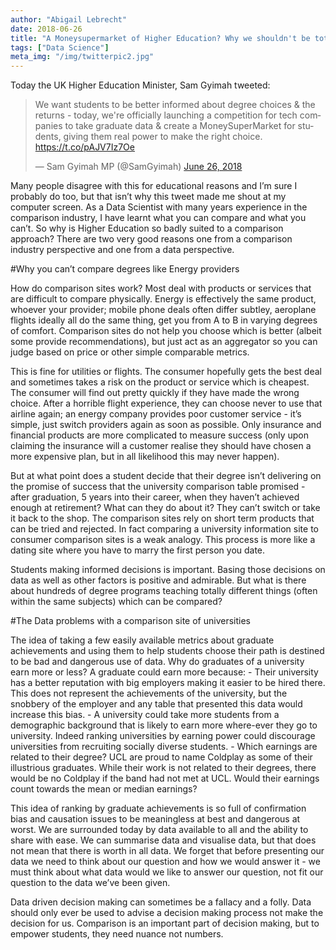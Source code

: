 ```yaml
---
author: "Abigail Lebrecht"
date: 2018-06-26
title: "A Moneysupermarket of Higher Education? Why we shouldn't be totally Data-Driven"
tags: ["Data Science"]
meta_img: "/img/twitterpic2.jpg"
---
```

Today the UK Higher Education Minister, Sam Gyimah tweeted:

<blockquote class="twitter-tweet" data-lang="en"><p lang="en" dir="ltr">We want students to be better informed about degree choices &amp; the returns - today, we&#39;re officially launching a competition for tech companies to take graduate data &amp; create a MoneySuperMarket for students, giving them real power to make the right choice. <a href="https://t.co/pAJV7Iz7Oe">https://t.co/pAJV7Iz7Oe</a></p>&mdash; Sam Gyimah MP (@SamGyimah) <a href="https://twitter.com/SamGyimah/status/1011530092965715968?ref_src=twsrc%5Etfw">June 26, 2018</a></blockquote>
<script async src="https://platform.twitter.com/widgets.js" charset="utf-8"></script>

Many people disagree with this for educational reasons and I'm sure I probably do too, but that isn't why this tweet made me shout at my computer screen. As a Data Scientist with many years experience in the comparison industry, I have learnt what you can compare and what you can't. So why is Higher Education so badly suited to a comparison approach? There are two very good reasons one from a comparison industry perspective and one from a data perspective.

#Why you can't compare degrees like Energy providers

How do comparison sites work? Most deal with products or services that are difficult to compare physically. Energy is effectively the same product, whoever your provider; mobile phone deals often differ subtley, aeroplane flights ideally all do the same thing, get you from A to B in varying degrees of comfort. Comparison sites do not help you choose which is better (albeit some provide recommendations), but just act as an aggregator so you can judge based on price or other simple comparable metrics.

This is fine for utilities or flights. The consumer hopefully gets the best deal and sometimes takes a risk on the product or service which is cheapest. The consumer will find out pretty quickly if they have made the wrong choice. After a horrible flight experience, they can choose never to use that airline again; an energy company provides poor customer service - it's simple, just switch providers again as soon as possible. Only insurance and financial products are more complicated to measure success (only upon claiming the insurance will a customer realise they should have chosen a more expensive plan, but in all likelihood this may never happen).

But at what point does a student decide that their degree isn't delivering on the promise of success that the university comparison table promised - after graduation, 5 years into their career, when they haven't achieved enough at retirement? What can they do about it? They can't switch or take it back to the shop. The comparison sites rely on short term products that can be tried and rejected. In fact comparing a university information site to consumer comparison sites is a weak analogy. This process is more like a dating site where you have to marry the first person you date. 

Students making informed decisions is important. Basing those decisions on data as well as other factors is positive and admirable. But what is there about hundreds of degree programs teaching totally different things (often within the same subjects) which can be compared?

#The Data problems with a comparison site of universities

The idea of taking a few easily available metrics about graduate achievements and using them to help students choose their path is destined to be bad and dangerous use of data. Why do graduates of a university earn more or less? A graduate could earn more because:
- Their university has a better reputation with big employers making it easier to be hired there. This does not represent the achievements of the university, but the snobbery of the employer and any table that presented this data would increase this bias.
- A university could take more students from a demographic background that is likely to earn more where-ever they go to university. Indeed ranking universities by earning power could discourage universities from recruiting socially diverse students.
- Which earnings are related to their degree? UCL are proud to name Coldplay as some of their illustrious graduates. While their work is not related to their degrees, there would be no Coldplay if the band had not met at UCL. Would their earnings count towards the mean or median earnings?

This idea of ranking by graduate achievements is so full of confirmation bias and causation issues to be meaningless at best and dangerous at worst. We are surrounded today by data available to all and the ability to share with ease. We can summarise data and visualise data, but that does not mean that there is worth in all data. We forget that before presenting our data we need to think about our question and how we would answer it - we must think about what data would we like to answer our question, not fit our question to the data we've been given. 

Data driven decision making can sometimes be a fallacy and a folly. Data should only ever be used to advise a decision making process not make the decision for us. Comparison is an important part of decision making, but to empower students, they need nuance not numbers.

